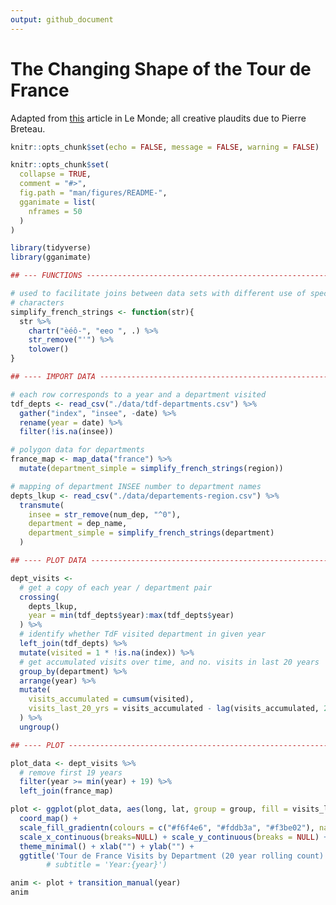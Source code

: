 ```yaml
---
output: github_document
---
```


# The Changing Shape of the Tour de France

Adapted from [this](https://www.lemonde.fr/les-decodeurs/article/2017/06/29/combien-de-fois-le-tour-de-france-a-t-il-traverse-votre-departement_5153251_4355770.html) article in Le Monde; all creative plaudits due to Pierre Breteau.

<!-- README.md is generated from README.Rmd. Please edit that file -->


```r
knitr::opts_chunk$set(echo = FALSE, message = FALSE, warning = FALSE)
```

```r
knitr::opts_chunk$set(
  collapse = TRUE,
  comment = "#>",
  fig.path = "man/figures/README-",
  gganimate = list(
    nframes = 50
  )
)
```

```r
library(tidyverse)
library(gganimate)

## --- FUNCTIONS --------------------------------------------------------------

# used to facilitate joins between data sets with different use of special
# characters
simplify_french_strings <- function(str){
  str %>%
    chartr("èéô-", "eeo ", .) %>%
    str_remove("'") %>%
    tolower()
}

## ---- IMPORT DATA ----------------------------------------------------------

# each row corresponds to a year and a department visited
tdf_depts <- read_csv("./data/tdf-departments.csv") %>%
  gather("index", "insee", -date) %>%
  rename(year = date) %>%
  filter(!is.na(insee))

# polygon data for departments
france_map <- map_data("france") %>%
  mutate(department_simple = simplify_french_strings(region))

# mapping of department INSEE number to department names
depts_lkup <- read_csv("./data/departements-region.csv") %>%
  transmute(
    insee = str_remove(num_dep, "^0"),
    department = dep_name,
    department_simple = simplify_french_strings(department)
  )

## ---- PLOT DATA -------------------------------------------------------------

dept_visits <- 
  # get a copy of each year / department pair
  crossing(
    depts_lkup,
    year = min(tdf_depts$year):max(tdf_depts$year)
  ) %>%
  # identify whether TdF visited department in given year
  left_join(tdf_depts) %>%
  mutate(visited = 1 * !is.na(index)) %>%
  # get accumulated visits over time, and no. visits in last 20 years
  group_by(department) %>%
  arrange(year) %>%
  mutate(
    visits_accumulated = cumsum(visited),
    visits_last_20_yrs = visits_accumulated - lag(visits_accumulated, 20,default = 0)
  ) %>%
  ungroup()

## ---- PLOT ------------------------------------------------------------------

plot_data <- dept_visits %>%
  # remove first 19 years
  filter(year >= min(year) + 19) %>%
  left_join(france_map)

plot <- ggplot(plot_data, aes(long, lat, group = group, fill = visits_last_20_yrs)) + geom_polygon() +
  coord_map() +
  scale_fill_gradientn(colours = c("#f6f4e6", "#fddb3a", "#f3be02"), name = "No. Visits") +
  scale_x_continuous(breaks=NULL) + scale_y_continuous(breaks = NULL) +
  theme_minimal() + xlab("") + ylab("") +
  ggtitle('Tour de France Visits by Department (20 year rolling count)')#,
        # subtitle = 'Year:{year}')

anim <- plot + transition_manual(year)
anim
```